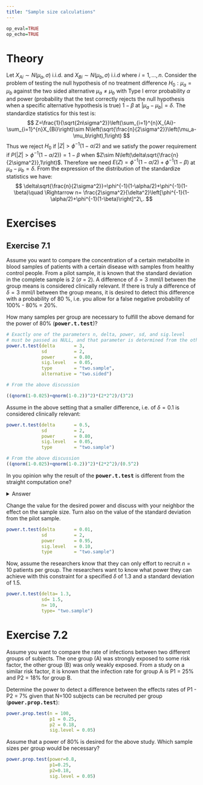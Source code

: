 ---
title: "Sample size calculations"
---

```{r,echo=FALSE}
op_eval=TRUE
op_echo=TRUE
```

# Theory
Let $X_{Ai}\sim N(\mu_a,\sigma)$ i.i.d. and $X_{Bi}\sim N(\mu_b,\sigma)$ i.i.d where $i=1,\dots,n$. Consider the problem of testing the null hypothesis of no treatment difference $H_0: \mu_a=\mu_b$ against the two sided alternative $\mu_a \neq\mu_b$ with Type I error probability $\alpha$ and power (probability that the test correctly rejects the null hypothesis when a specific alternative hypothesis is true) $1-\beta$ at $|\mu_a-\mu_b|=\delta$. The standardize statistics for this test is:
$$
Z=\frac{1}{\sqrt{2n\sigma^2}}\left(\sum_{i=1}^{n}X_{Ai}-\sum_{i=1}^{n}X_{Bi}\right)\sim N\left(\sqrt{\frac{n}{2\sigma^2}}\left(\mu_a-\mu_b\right),1\right)
$$
Thus we reject $H_{0}$  if $|Z|>\phi^{-1}(1-\alpha/2)$ and we satisfy the power requirement if $P(|Z|>\phi^{-1}(1-\alpha/2))=1-\beta$ when $Z\sim N\left(\delta\sqrt{\frac{n}{2\sigma^2}},1\right)$. Therefore we need $E(Z)=\phi^{-1}(1-\alpha/2)+\phi^{-1}(1-\beta)$ at $\mu_a-\mu_b=\delta$. From the expression of the distribution of the standardize statistics we have:
$$
\delta\sqrt{\frac{n}{2\sigma^2}}=\phi^{-1}(1-\alpha/2)+\phi^{-1}(1-\beta)\quad \Rightarrow
n= \frac{2\sigma^2}{\delta^2}\left[\phi^{-1}(1-\alpha/2)+\phi^{-1}(1-\beta)\right]^2\,.
$$


# Exercises
## Exercise 7.1
Assume you want to compare the concentration of a certain metabolite in blood samples of patients with a certain disease with samples from healthy control people. From a pilot sample, it is known that the standard deviation in the complete sample is 2 ($\sigma$ = 2). A difference of $\delta = 3$ mml/l between the group means is considered clinically relevant. If there is truly a difference of $\delta = 3$ mml/l between the group means, it is desired to detect this difference with a probability of 80 \%, i.e. you allow for a false negative probability of 100\% - 80\% = 20\%.

How many samples per group are necessary to fulfill the above demand for the power of 80% (**<tt>power.t.test</tt>**)?
<div class='fold s o'>
```{r results='hold',eval=op_eval,echo=op_echo}
# Exactly one of the parameters n, delta, power, sd, and sig.level
# must be passed as NULL, and that parameter is determined from the others.
power.t.test(delta       = 3, 
             sd          = 2, 
             power       = 0.80,
             sig.level   = 0.05,
             type        = "two.sample",
             alternative = "two.sided")

# From the above discussion

((qnorm(1-0.025)+qnorm(1-0.2))^2)*(2*2^2)/(3^2)

```
</div>
Assume in the above setting that a smaller difference, i.e. of $\delta = 0.1$ is considered clinically relevant:

<div class='fold s o'>
```{r results='hold',eval=op_eval,echo=op_echo}
power.t.test(delta       = 0.5, 
             sd          = 2, 
             power       = 0.80,
             sig.level   = 0.05,
             type        = "two.sample")

# From the above discussion
((qnorm(1-0.025)+qnorm(1-0.2))^2)*(2*2^2)/(0.5^2)
```
</div>

In you opinion why the result of the **<tt>power.t.test</tt>** is different from the straight computation one?

<details><summary>Answer</summary>
<p>As **<tt>power.t.test</tt>** function is built for a huge variety of cases, e.g. different sd in $X_{Ai}$ and $X_{Bi}$, the result in some cases do not match the straight computation but is a good approximation of it.
</p>
</details>
<p></p>

Change the value for the desired power and discuss with your neighbor the effect on the sample size. Turn also on the value of the standard deviation from the pilot sample.

<div class='fold s o'>
```{r eval=op_eval,echo=op_echo}
power.t.test(delta       = 0.01, 
             sd          = 2, 
             power       = 0.95,
             sig.level   = 0.10,
             type        = "two.sample")
```
</div>

Now, assume the researchers know that they can only effort to recruit $n=10$ patients per group. The researchers want to know what power they can achieve with this constraint for a specified $\delta$ of 1.3 and a standard deviation of 1.5.

<div class='fold s o'>
```{r eval=op_eval,echo=op_echo}
power.t.test(delta= 1.3, 
             sd= 1.5, 
             n= 10,
             type= "two.sample")
```
</div>

# Exercise 7.2
Assume you want to compare the rate of infections between two different groups of subjects. The one group (A) was strongly exposed to some risk factor, the other group (B) was only weakly exposed. From a study on a similar risk factor, it is known that the infection rate for group A is P1 = 25% and P2 = 18% for group B.

Determine the power to detect a difference between the effects rates of P1 - P2 = 7% given that N=100 subjects can be recruited per group (**<tt>power.prop.test</tt>**):

<div class='fold s o'>
```{r eval=op_eval,echo=op_echo}
power.prop.test(n = 100, 
                p1 = 0.25, 
                p2 = 0.18,
                sig.level = 0.05)
```
</div>

Assume that a power of 80% is desired for the above study. Which sample sizes per group would be necessary?

<div class='fold s o'>
```{r eval=op_eval,echo=op_echo}
power.prop.test(power=0.8, 
                p1=0.25,
                p2=0.18,
                sig.level = 0.05)
```
</div>





